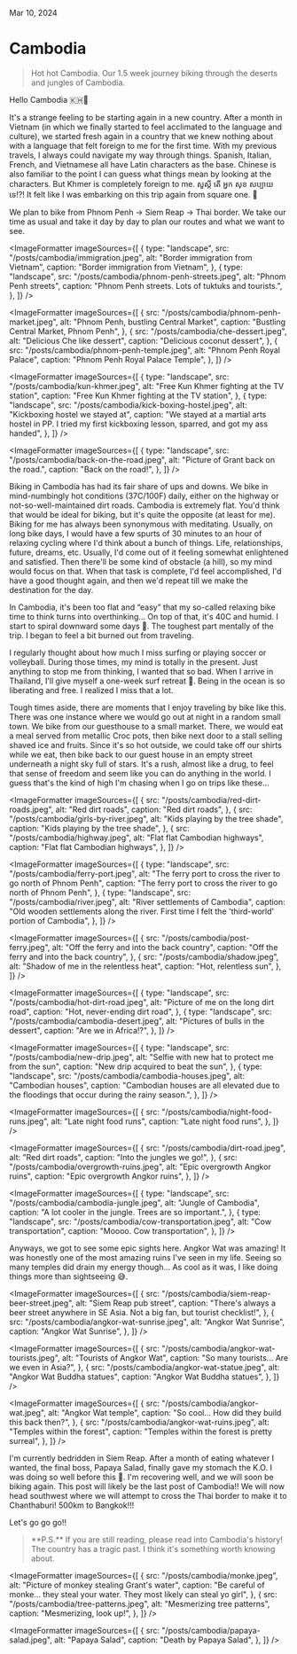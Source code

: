 
<IconLink href="/" text="Home" />

Mar 10, 2024

# Cambodia

<BlockQuote>
  Hot hot Cambodia. Our 1.5 week journey biking through the deserts and jungles
  of Cambodia.
</BlockQuote>

<HeroImage
  src="/posts/cambodia/not-quite-angkor-wat.jpeg"
  alt="Bakong Temple on the way to Siem Reap"
  caption="Bakong Temple on the way to Siem Reap"
/>

Hello Cambodia 🇰🇭👋

It's a strange feeling to be starting again in a new country. After a month in Vietnam (in which we finally started to feel acclimated to the language and culture), we started fresh again in a country that we knew nothing about with a language that felt foreign to me for the first time. With my previous travels, I always could navigate my way through things. Spanish, Italian, French, and Vietnamese all have Latin characters as the base. Chinese is also familiar to the point I can guess what things mean by looking at the characters. But Khmer is completely foreign to me. សួស្តី តើ អ្នក សុខ សប្បាយ ទេ!?! It felt like I was embarking on this trip again from square one. 🤣

We plan to bike from Phnom Penh -> Siem Reap -> Thai border. We take our time as usual and take it day by day to plan our routes and what we want to see.

<ImageFormatter
  imageSources={[
    {
      type: "landscape",
      src: "/posts/cambodia/immigration.jpeg",
      alt: "Border immigration from Vietnam",
      caption: "Border immigration from Vietnam",
    },
    {
      type: "landscape",
      src: "/posts/cambodia/phnom-penh-streets.jpeg",
      alt: "Phnom Penh streets",
      caption: "Phnom Penh streets. Lots of tuktuks and tourists.",
    },
  ]}
/>

<ImageFormatter
  imageSources={[
    {
      src: "/posts/cambodia/phnom-penh-market.jpeg",
      alt: "Phnom Penh, bustling Central Market",
      caption: "Bustling Central Market, Phnom Penh",
    },
    {
      src: "/posts/cambodia/che-dessert.jpeg",
      alt: "Delicious Che like dessert",
      caption: "Delicious coconut dessert",
    },
    {
      src: "/posts/cambodia/phnom-penh-temple.jpeg",
      alt: "Phnom Penh Royal Palace",
      caption: "Phnom Penh Royal Palace Temple",
    },
  ]}
/>

<ImageFormatter
  imageSources={[
    {
      type: "landscape",
      src: "/posts/cambodia/kun-khmer.jpeg",
      alt: "Free Kun Khmer fighting at the TV station",
      caption: "Free Kun Khmer fighting at the TV station",
    },
    {
      type: "landscape",
      src: "/posts/cambodia/kick-boxing-hostel.jpeg",
      alt: "Kickboxing hostel we stayed at",
      caption:
        "We stayed at a martial arts hostel in PP. I tried my first kickboxing lesson, sparred, and got my ass handed",
    },
  ]}
/>

<ImageFormatter
  imageSources={[
    {
      type: "landscape",
      src: "/posts/cambodia/back-on-the-road.jpeg",
      alt: "Picture of Grant back on the road.",
      caption: "Back on the road!",
    },
  ]}
/>

Biking in Cambodia has had its fair share of ups and downs. We bike in mind-numbingly hot conditions (37C/100F) daily, either on the highway or not-so-well-maintained dirt roads. Cambodia is extremely flat. You'd think that would be ideal for biking, but it's quite the opposite (at least for me). Biking for me has always been synonymous with meditating. Usually, on long bike days, I would have a few spurts of 30 minutes to an hour of relaxing cycling where I'd think about a bunch of things. Life, relationships, future, dreams, etc. Usually, I'd come out of it feeling somewhat enlightened and satisfied. Then there'll be some kind of obstacle (a hill), so my mind would focus on that. When that task is complete, I'd feel accomplished, I'd have a good thought again, and then we'd repeat till we make the destination for the day.

In Cambodia, it's been too flat and “easy” that my so-called relaxing bike time to think turns into overthinking… On top of that, it's 40C and humid. I start to spiral downward some days 🥲. The toughest part mentally of the trip. I began to feel a bit burned out from traveling.

I regularly thought about how much I miss surfing or playing soccer or volleyball. During those times, my mind is totally in the present. Just anything to stop me from thinking, I wanted that so bad. When I arrive in Thailand, I'll give myself a one-week surf retreat 🤣. Being in the ocean is so liberating and free. I realized I miss that a lot.

Tough times aside, there are moments that I enjoy traveling by bike like this. There was one instance where we would go out at night in a random small town. We bike from our guesthouse to a small market. There, we would eat a meal served from metallic Croc pots, then bike next door to a stall selling shaved ice and fruits. Since it's so hot outside, we could take off our shirts while we eat, then bike back to our guest house in an empty street underneath a night sky full of stars. It's a rush, almost like a drug, to feel that sense of freedom and seem like you can do anything in the world. I guess that's the kind of high I'm chasing when I go on trips like these…

<ImageFormatter
  imageSources={[
    {
      src: "/posts/cambodia/red-dirt-roads.jpeg",
      alt: "Red dirt roads",
      caption: "Red dirt roads",
    },
    {
      src: "/posts/cambodia/girls-by-river.jpeg",
      alt: "Kids playing by the tree shade",
      caption: "Kids playing by the tree shade",
    },
    {
      src: "/posts/cambodia/highway.jpeg",
      alt: "Flat flat Cambodian highways",
      caption: "Flat flat Cambodian highways",
    },
  ]}
/>

<ImageFormatter
  imageSources={[
    {
      type: "landscape",
      src: "/posts/cambodia/ferry-port.jpeg",
      alt: "The ferry port to cross the river to go north of Phnom Penh",
      caption: "The ferry port to cross the river to go north of Phnom Penh",
    },
    {
      type: "landscape",
      src: "/posts/cambodia/river.jpeg",
      alt: "River settlements of Cambodia",
      caption:
        "Old wooden settlements along the river. First time I felt the 'third-world' portion of Cambodia",
    },
  ]}
/>

<ImageFormatter
  imageSources={[
    {
      src: "/posts/cambodia/post-ferry.jpeg",
      alt: "Off the ferry and into the back country",
      caption: "Off the ferry and into the back country",
    },
    {
      src: "/posts/cambodia/shadow.jpeg",
      alt: "Shadow of me in the relentless heat",
      caption: "Hot, relentless sun",
    },
  ]}
/>

<ImageFormatter
  imageSources={[
    {
      type: "landscape",
      src: "/posts/cambodia/hot-dirt-road.jpeg",
      alt: "Picture of me on the long dirt road",
      caption: "Hot, never-ending dirt road",
    },
    {
      type: "landscape",
      src: "/posts/cambodia/cambodia-desert.jpeg",
      alt: "Pictures of bulls in the dessert",
      caption: "Are we in Africa!?",
    },
  ]}
/>

<ImageFormatter
  imageSources={[
    {
      type: "landscape",
      src: "/posts/cambodia/new-drip.jpeg",
      alt: "Selfie with new hat to protect me from the sun",
      caption: "New drip acquired to beat the sun",
    },
    {
      type: "landscape",
      src: "/posts/cambodia/cambodia-houses.jpeg",
      alt: "Cambodian houses",
      caption:
        "Cambodian houses are all elevated due to the floodings that occur during the rainy season.",
    },
  ]}
/>

<ImageFormatter
  imageSources={[
    {
      src: "/posts/cambodia/night-food-runs.jpeg",
      alt: "Late night food runs",
      caption: "Late night food runs",
    },
  ]}
/>

<ImageFormatter
  imageSources={[
    {
      src: "/posts/cambodia/dirt-road.jpeg",
      alt: "Red dirt roads",
      caption: "Into the jungles we go!",
    },
    {
      src: "/posts/cambodia/overgrowth-ruins.jpeg",
      alt: "Epic overgrowth Angkor ruins",
      caption: "Epic overgrowth Angkor ruins",
    },
  ]}
/>

<ImageFormatter
  imageSources={[
    {
      type: "landscape",
      src: "/posts/cambodia/cambodia-jungle.jpeg",
      alt: "Jungle of Cambodia",
      caption: "A lot cooler in the jungle. Trees are so important.",
    },
    {
      type: "landscape",
      src: "/posts/cambodia/cow-transportation.jpeg",
      alt: "Cow transportation",
      caption: "Moooo. Cow transportation",
    },
  ]}
/>

Anyways, we got to see some epic sights here. Angkor Wat was amazing! It was honestly one of the most amazing ruins I've seen in my life. Seeing so many temples did drain my energy though… As cool as it was, I like doing things more than sightseeing 😅.

<ImageFormatter
  imageSources={[
    {
      src: "/posts/cambodia/siem-reap-beer-street.jpeg",
      alt: "Siem Reap pub street",
      caption:
        "There's always a beer street anywhere in SE Asia. Not a big fan, but tourist checklist!",
    },
    {
      src: "/posts/cambodia/angkor-wat-sunrise.jpeg",
      alt: "Angkor Wat Sunrise",
      caption: "Angkor Wat Sunrise",
    },
  ]}
/>

<ImageFormatter
  imageSources={[
    {
      src: "/posts/cambodia/angkor-wat-tourists.jpeg",
      alt: "Tourists of Angkor Wat",
      caption: "So many tourists... Are we even in Asia?",
    },
    {
      src: "/posts/cambodia/angkor-wat-statue.jpeg",
      alt: "Angkor Wat Buddha statues",
      caption: "Angkor Wat Buddha statues",
    },
  ]}
/>

<ImageFormatter
  imageSources={[
    {
      src: "/posts/cambodia/angkor-wat.jpeg",
      alt: "Angkor Wat temple",
      caption: "So cool... How did they build this back then?",
    },
    {
      src: "/posts/cambodia/angkor-wat-ruins.jpeg",
      alt: "Temples within the forest",
      caption: "Temples within the forest is pretty surreal",
    },
  ]}
/>

I'm currently bedridden in Siem Reap. After a month of eating whatever I wanted, the final boss, Papaya Salad, finally gave my stomach the K.O. I was doing so well before this 🥲. I'm recovering well, and we will soon be biking again. This post will likely be the last post of Cambodia!! We will now head southwest where we will attempt to cross the Thai border to make it to Chanthaburi! 500km to Bangkok!!!

Let's go go go!!

<BlockQuote>
  **P.S.** If you are still reading, please read into Cambodia's history! The
  country has a tragic past. I think it's something worth knowing about.
</BlockQuote>

<ImageFormatter
  imageSources={[
    {
      src: "/posts/cambodia/monke.jpeg",
      alt: "Picture of monkey stealing Grant's water",
      caption:
        "Be careful of monke… they steal your water. They most likely can steal yo girl",
    },
    {
      src: "/posts/cambodia/tree-patterns.jpeg",
      alt: "Mesmerizing tree patterns",
      caption: "Mesmerizing, look up!",
    },
  ]}
/>

<ImageFormatter
  imageSources={[
    {
      src: "/posts/cambodia/papaya-salad.jpeg",
      alt: "Papaya Salad",
      caption: "Death by Papaya Salad",
    },
  ]}
/>
